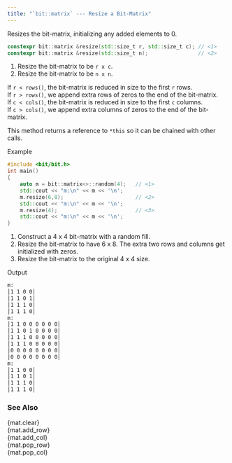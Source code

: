 ```yaml
---
title: "`bit::matrix` --- Resize a Bit-Matrix"
---
```


Resizes the bit-matrix, initializing any added elements to 0.

```cpp
constexpr bit::matrix &resize(std::size_t r, std::size_t c); // <1>
constexpr bit::matrix &resize(std::size_t n);                // <2>
```
1. Resize the bit-matrix to be `r x c`.
2. Resize the bit-matrix to be `n x n`.

If `r < rows()`, the bit-matrix is reduced in size to the first `r` rows.   \
If `r > rows()`, we append extra rows of zeros to the end of the bit-matrix. \
If `c < cols()`, the bit-matrix is reduced in size to the first `c` columns.    \
If `c > cols()`, we append extra columns of zeros to the end of the bit-matrix.

This method returns a reference to `*this` so it can be chained with other calls.

[Example]{.bt}
```cpp
#include <bit/bit.h>
int main()
{
    auto m = bit::matrix<>::random(4);   // <1>
    std::cout << "m:\n" << m << '\n';
    m.resize(6,8);                       // <2>
    std::cout << "m:\n" << m << '\n';
    m.resize(4);                         // <3>
    std::cout << "m:\n" << m << '\n';
}
```
1. Construct a 4 x 4  bit-matrix with a random fill.
2. Resize the bit-matrix to have 6 x 8. The extra two rows and columns get initialized with zeros.
3. Resize the bit-matrix to the original 4 x 4 size.

[Output]{.bt}
```bash
m:
│1 1 0 0│
│1 1 0 1│
│1 1 1 0│
│1 1 1 0│
m:
│1 1 0 0 0 0 0 0│
│1 1 0 1 0 0 0 0│
│1 1 1 0 0 0 0 0│
│1 1 1 0 0 0 0 0│
│0 0 0 0 0 0 0 0│
│0 0 0 0 0 0 0 0│
m:
│1 1 0 0│
│1 1 0 1│
│1 1 1 0│
│1 1 1 0│
```

### See Also
{mat.clear}     \
{mat.add_row}   \
{mat.add_col}   \
{mat.pop_row}   \
{mat.pop_col}